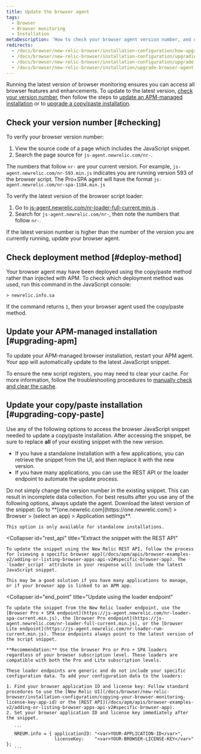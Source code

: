 ```yaml
---
title: Update the browser agent
tags:
  - Browser
  - Browser monitoring
  - Installation
metaDescription: 'How to check your browser agent version number, and update to the latest version of the browser agent.'
redirects:
  - /docs/browser/new-relic-browser/installation-configuration/how-upgrade-browser-agent
  - /docs/browser/new-relic-browser/installation-configuration/upgrading-browser-agent
  - /docs/browser/new-relic-browser/installation-configuration/upgrade-browser-agent
  - /docs/browser/new-relic-browser/installation/upgrade-browser-agent
---
```


Running the latest version of browser monitoring ensures you can access all browser features and enhancements. To update to the latest version, [check your version number](#checking), then follow the steps to [update an APM-managed installation](#upgrading-apm) or to [upgrade a copy/paste installation](#upgrading-copy-paste).

## Check your version number [#checking]

To verify your browser version number:

1. View the source code of a page which includes the JavaScript snippet.
2. Search the page source for `js-agent.newrelic.com/nr-`.

The numbers that follow `nr-` are your current version. For example, `js-agent.newrelic.com/nr-593.min.js` indicates you are running version 593 of the browser script. The Pro+SPA agent will have the format `js-agent.newrelic.com/nr-spa-1184.min.js`

To verify the latest version of the browser script loader:

1. Go to [js-agent.newrelic.com/nr-loader-full-current.min.js](https://js-agent.newrelic.com/nr-loader-full-current.min.js) .
2. Search for `js-agent.newrelic.com/nr-`, then note the numbers that follow `nr-`.

If the latest version number is higher than the number of the version you are currently running, update your browser agent.

## Check deployment method [#deploy-method]

Your browser agent may have been deployed using the copy/paste method rather than injected with APM. To check which deployment method was used, run this command in the JavaScript console:

```
> newrelic.info.sa
```

If the command returns `1`, then your browser agent used the copy/paste method.

## Update your APM-managed installation [#upgrading-apm]

To update your APM-managed browser installation, restart your APM agent. Your app will automatically update to the latest JavaScript snippet.

To ensure the new script registers, you may need to clear your cache. For more information, follow the troubleshooting procedures to [manually check and clear the cache](/docs/browser/new-relic-browser/troubleshooting/troubleshooting-browser-monitoring-installation#manual_check_cache).

## Update your copy/paste installation [#upgrading-copy-paste]

Use any of the following options to access the browser JavaScript snippet needed to update a copy/paste installation. After accessing the snippet, be sure to replace **all** of your existing snippet with the new version.

* If you have a standalone installation with a few applications, you can retrieve the snippet from the UI, and then replace it with the new version.
* If you have many applications, you can use the REST API or the loader endpoint to automate the update process.

<Callout variant="caution">
  Do not simply change the version number in the existing snippet. This can result in incomplete data collection. For best results after you use any of the following options, always update the agent.
</Callout>

<CollapserGroup>
  <Collapser
    id="snippet"
    title="Retrieve the snippet from the UI"
  >
    Download the latest version of the snippet: Go to **[one.newrelic.com](https://one.newrelic.com/) > Browser > (select an app) > Application settings**.

    This option is only available for standalone installations.
  </Collapser>

  <Collapser
    id="rest_api"
    title="Extract the snippet with the REST API"
  >
    To update the snippet using the New Relic REST API, follow the process for [viewing a specific browser app](/docs/apm/apis/browser-examples-v2/adding-or-listing-browser-apps-api-v2#specific-browser-app). The `loader_script` attribute in your response will include the latest JavaScript snippet.

    This may be a good solution if you have many applications to manage, or if your browser app is linked to an APM app.
  </Collapser>

  <Collapser
    id="end_point"
    title="Update using the loader endpoint"
  >
    To update the snippet from the New Relic loader endpoint, use the [Browser Pro + SPA endpoint](https://js-agent.newrelic.com/nr-loader-spa-current.min.js), the [browser Pro endpoint](https://js-agent.newrelic.com/nr-loader-full-current.min.js), or the [browser Lite endpoint](https://js-agent.newrelic.com/nr-loader-rum-current.min.js). These endpoints always point to the latest version of the script snippet.

    **Recommendation:** Use the browser Pro or Pro + SPA loaders regardless of your browser subscription level. These loaders are compatible with both the Pro and Lite subscription levels.

    These loader endpoints are generic and do not include your specific configuration data. To add your configuration data to the loaders:

    1. Find your browser application ID and license key: Follow standard procedures to use the [New Relic UI](/docs/browser/new-relic-browser/installation-configuration/copying-your-browser-monitoring-license-key-app-id) or the [REST API](/docs/apm/apis/browser-examples-v2/adding-or-listing-browser-apps-api-v2#specific-browser-app).
    2. Set your browser application ID and license key immediately after the snippet.

       ```
       NREUM.info = { applicationID: "<var>YOUR-APPLICATION-ID</var>",
                      licenseKey:    "<var>YOUR-BROWSER-LICENSE-KEY</var>" };
       ```
  </Collapser>
</CollapserGroup>
